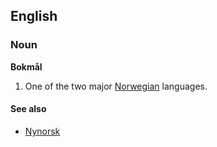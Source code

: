 {{See|bokmål}}
==English==
===Noun===
'''Bokmål'''

#One of the two major [[Norwegian]] languages.

====See also====
*[[Nynorsk]]